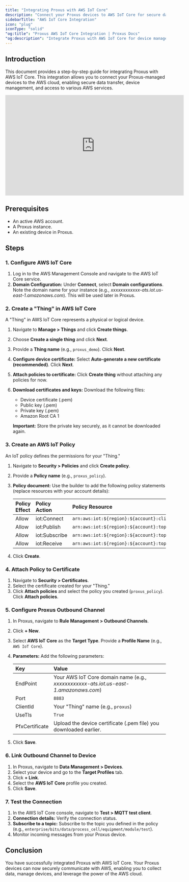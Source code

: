 ```yaml
---
title: "Integrating Proxus with AWS IoT Core"
description: "Connect your Proxus devices to AWS IoT Core for secure data ingestion, device management, and leveraging AWS cloud services."
sidebarTitle: "AWS IoT Core Integration"
icon: "plug"
iconType: "solid"
"og:title": "Proxus AWS IoT Core Integration | Proxus Docs"
"og:description": "Integrate Proxus with AWS IoT Core for device management, data ingestion, and more."
---
```


## Introduction

This document provides a step-by-step guide for integrating Proxus with AWS IoT Core. This integration allows you to connect your Proxus-managed devices to the AWS cloud, enabling secure data transfer, device management, and access to various AWS services.

<iframe width="560" height="315" src="https://www.youtube.com/embed/dIQIEuowICc?si=bzd93JWsIjx5nnbI" title="YouTube video player" frameborder="0" allow="accelerometer; autoplay; clipboard-write; encrypted-media; gyroscope; picture-in-picture; web-share" referrerpolicy="strict-origin-when-cross-origin" allowfullscreen></iframe>



## Prerequisites

*   An active AWS account.
*   A Proxus instance.
*   An existing device in Proxus.

## Steps

### 1. Configure AWS IoT Core

1.  Log in to the AWS Management Console and navigate to the AWS IoT Core service.
2.  **Domain Configuration:** Under **Connect**, select **Domain configurations**. Note the domain name for your instance (e.g., *xxxxxxxxxxxx-ats.iot.us-east-1.amazonaws.com*). This will be used later in Proxus.

### 2. Create a "Thing" in AWS IoT Core

A "Thing" in AWS IoT Core represents a physical or logical device.

1.  Navigate to **Manage > Things** and click **Create things**.
2.  Choose **Create a single thing** and click **Next**.
3.  Provide a **Thing name** (e.g., `proxus_demo`). Click **Next**.
4.  **Configure device certificate:** Select **Auto-generate a new certificate (recommended)**. Click **Next**.
5.  **Attach policies to certificate:** Click **Create thing** without attaching any policies for now.
6.  **Download certificates and keys:** Download the following files:
    *   Device certificate (.pem)
    *   Public key (.pem)
    *   Private key (.pem)
    *   Amazon Root CA 1

    **Important:** Store the private key securely, as it cannot be downloaded again.

### 3. Create an AWS IoT Policy

An IoT policy defines the permissions for your "Thing."

1.  Navigate to **Security > Policies** and click **Create policy**.
2.  Provide a **Policy name** (e.g., `proxus_policy`).
3.  **Policy document:** Use the builder to add the following policy statements (replace resources with your account details):

    | Policy Effect | Policy Action          | Policy Resource                                                                     |
    | :----------- | :-------------------- | :--------------------------------------------------------------------------------- |
    | Allow        | iot:Connect            | `arn:aws:iot:${region}:${account}:client/${thingName}`                               |
    | Allow        | iot:Publish            | `arn:aws:iot:${region}:${account}:topic/enterprise/bits/data/process_cell/equipment/module/test` |
    | Allow        | iot:Subscribe          | `arn:aws:iot:${region}:${account}:topicfilter/enterprise/bits/data/process_cell/equipment/module/test` |
    | Allow        | iot:Receive            | `arn:aws:iot:${region}:${account}:topic/enterprise/bits/data/process_cell/equipment/module/test` |

4.  Click **Create**.

### 4. Attach Policy to Certificate

1.  Navigate to **Security > Certificates**.
2.  Select the certificate created for your "Thing."
3.  Click **Attach policies** and select the policy you created (`proxus_policy`). Click **Attach policies**.

### 5. Configure Proxus Outbound Channel

1.  In Proxus, navigate to **Rule Management > Outbound Channels**.
2.  Click **+ New**.
3.  Select **AWS IoT Core** as the **Target Type**. Provide a **Profile Name** (e.g., `AWS IoT Core`).
4.  **Parameters:** Add the following parameters:

    | Key          | Value                                                                           |
    | :----------- | :------------------------------------------------------------------------------ |
    | EndPoint     | Your AWS IoT Core domain name (e.g., *xxxxxxxxxxxx-ats.iot.us-east-1.amazonaws.com*) |
    | Port         | `8883`                                                                          |
    | ClientId     | Your "Thing" name (e.g., `proxus`)                                                |
    | UseTls       | `True`                                                                          |
    | PfxCertificate | Upload the device certificate (.pem file) you downloaded earlier.                |

5.  Click **Save**.

### 6. Link Outbound Channel to Device

1.  In Proxus, navigate to **Data Management > Devices**.
2.  Select your device and go to the **Target Profiles** tab.
3.  Click **+ Link**.
4.  Select the **AWS IoT Core** profile you created.
5.  Click **Save**.

### 7. Test the Connection

1.  In the AWS IoT Core console, navigate to **Test > MQTT test client**.
2.  **Connection details:** Verify the connection status.
3.  **Subscribe to a topic:** Subscribe to the topic you defined in the policy (e.g., `enterprise/bits/data/process_cell/equipment/module/test`).
4.  Monitor incoming messages from your Proxus device.

## Conclusion

You have successfully integrated Proxus with AWS IoT Core. Your Proxus devices can now securely communicate with AWS, enabling you to collect data, manage devices, and leverage the power of the AWS cloud.